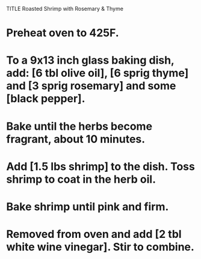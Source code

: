 TITLE Roasted Shrimp with Rosemary & Thyme

# Preheat oven to 425F.
# To a 9x13 inch glass baking dish, add: [6 tbl olive oil], [6 sprig thyme] and [3 sprig rosemary] and some [black pepper].
# Bake until the herbs become fragrant, about 10 minutes.
# Add [1.5 lbs shrimp] to the dish. Toss shrimp to coat in the herb oil. 
# Bake shrimp until pink and firm.
# Removed from oven and add [2 tbl white wine vinegar]. Stir to combine.
